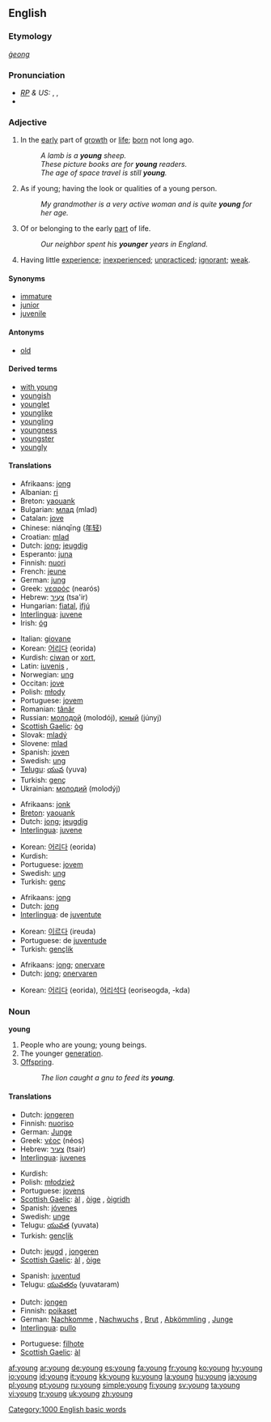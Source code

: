 {{wikipedia}}
{{see|Young}}
==English==

{{rank|get|eyes|hand|152|young|place|give|ever}}

===Etymology===
{{OE.}} ''[[ġeong]]''

===Pronunciation===
* ''[[RP]] & US:'' {{AHD|yŭng}}, {{IPA|/jʌŋ/}}, {{SAMPA|/jVN/}}
*{{audio|en-us-young.ogg|Audio (US)}}

===Adjective===
{{en-adj|younger|youngest}}

# In the [[early]] part of [[growth]] or [[life]]; [[born]] not long ago.
#:''A lamb is a '''young''' sheep.''
#:''These picture books are for '''young''' readers.''
#:''The age of space travel is still '''young'''.''
# As if young; having the look or qualities of a young person.
#:''My grandmother is a very active woman and is quite '''young''' for her age.''
# Of or belonging to the early [[part]] of life.
#:''Our neighbor spent his '''younger''' years in England.''
# Having little [[experience]]; [[inexperienced]]; [[unpracticed]]; [[ignorant]]; [[weak]].

====Synonyms====
* [[immature]]
* [[junior]]
* [[juvenile]]

====Antonyms====
* [[old]]

====Derived terms====
* [[with young]]
* [[youngish]]
* [[younglet]]
* [[younglike]]
* [[youngling]]
* [[youngness]]
* [[youngster]]
* [[youngly]]

====Translations====
{{trans-top|in the early part of life or growth}}
*Afrikaans: [[jong]]
*Albanian: [[ri]]
*Breton: [[yaouank]]
*Bulgarian: [[млад]] (mlad)
*Catalan: [[jove]]
*Chinese: niánqīng ([[年轻]])
*Croatian: [[mlad]]
*Dutch: [[jong]]; [[jeugdig]]
*Esperanto: [[juna]]
*Finnish: [[nuori]]
*French: [[jeune]] {{m}} {{f}}
*German: [[jung]]
*Greek: [[νεαρός]] (nearós)
*Hebrew: [[צעיר|צָעִיר]] (tsa'ir)
*Hungarian: [[fiatal]], [[ifjú]]
*[[Interlingua]]: [[juvene]]
*Irish: [[óg]]
{{trans-mid}}
*Italian: [[giovane]]
*Korean: [[어리다]] (eorida)
*Kurdish: [[ciwan]] or [[xort]], {{KUchar|[[گه‌نج]]}}
*Latin: [[iuvenis]] {{m}}, {{f}}
*Norwegian: [[ung]]
*Occitan: [[jove]]
*Polish: [[młody]]
*Portuguese: [[jovem]]
*Romanian: [[tânăr]]
*Russian: [[молодой]] (molodój), [[юный]] (júnyj)
*[[Scottish Gaelic]]: [[òg]]
*Slovak: [[mladý]]
*Slovene: [[mlad]]
*Spanish: [[joven]]
*Swedish: [[ung]]
*[[Telugu]]: [[యువ]] (yuva)
*Turkish: [[genç]]
*Ukrainian: [[молодий]] (molodýj) {{m}}
{{trans-bottom}}

{{trans-top|as if young}}
*Afrikaans: [[jonk]]
*[[Breton]]: [[yaouank]]
*Dutch: [[jong]]; [[jeugdig]]
*[[Interlingua]]: [[juvene]]
{{trans-mid}}
*Korean: [[어리다]] (eorida)
*Kurdish: {{KUchar|[[گه‌نج]]}}
*Portuguese: [[jovem]]
*Swedish: [[ung]]
*Turkish: [[genç]]
{{trans-bottom}}

{{trans-top|belonging in the early part of life}}
*Afrikaans: [[jong]]
*Dutch: [[jong]]
*[[Interlingua]]: de [[juventute]]
{{trans-mid}}
*Korean: [[이르다]] (ireuda)
*Portuguese: de [[juventude]]
*Turkish: [[gençlik]]
{{trans-bottom}}

{{trans-top|having little experience}}
*Afrikaans: [[jong]]; [[onervare]]
*Dutch: [[jong]]; [[onervaren]]
{{trans-mid}}
*Korean: [[어리다]] (eorida), [[어리석다]] (eoriseogda, -kda)
{{trans-bottom}}

===Noun===
'''young''' {{p}}

# People who are young; young beings.
# The younger [[generation]].
# [[Offspring]].
#:''The lion caught a gnu to feed its '''young'''.''

====Translations====
{{trans-top|people who are young}}
*Dutch: [[jongeren]] {{m}} {{p}}
*Finnish: [[nuoriso]]
*German: [[Junge]]
*Greek: [[νέος]] (néos)
*Hebrew: [[צעיר]] (tsair)
*[[Interlingua]]: [[juvenes]]
{{trans-mid}}
*Kurdish: {{KUchar|[[گه‌نج]]}}
*Polish: [[młodzież]] {{f}}
*Portuguese: [[jovens]]
*[[Scottish Gaelic]]: [[àl]] {{m}}, [[òige]] {{f}}, [[òigridh]] {{f}}
*Spanish: [[jóvenes]]
*Swedish: [[unge]]
*Telugu: [[యువత]] (yuvata)
*Turkish: [[gençlik]]
{{trans-bottom}}

{{trans-top|the younger generation}}
*Dutch: [[jeugd]] {{m}}, [[jongeren]] {{m}} {{p}}
*[[Scottish Gaelic]]: [[àl]] {{m}}, [[òige]] {{f}}
{{trans-mid}}
*Spanish: [[juventud]] {{f}}
*Telugu: [[యువతరం]] (yuvataram)
{{trans-bottom}}

{{trans-top|offspring}}
*Dutch: [[jongen]] {{p}}
*Finnish: [[poikaset]]
*German: [[Nachkomme]] {{m}}, [[Nachwuchs]] {{m}}, [[Brut]] {{f}}, [[Abkömmling]] {{m}}, [[Junge]] {{n}}
*[[Interlingua]]: [[pullo]]
{{trans-mid}}
*Portuguese: [[filhote]]
*[[Scottish Gaelic]]: [[àl]] {{m}}
{{trans-bottom}}

[[Category:1000 English basic words]]

[[af:young]]
[[ar:young]]
[[de:young]]
[[es:young]]
[[fa:young]]
[[fr:young]]
[[ko:young]]
[[hy:young]]
[[io:young]]
[[id:young]]
[[it:young]]
[[kk:young]]
[[ku:young]]
[[la:young]]
[[hu:young]]
[[ja:young]]
[[pl:young]]
[[pt:young]]
[[ru:young]]
[[simple:young]]
[[fi:young]]
[[sv:young]]
[[ta:young]]
[[vi:young]]
[[tr:young]]
[[uk:young]]
[[zh:young]]
